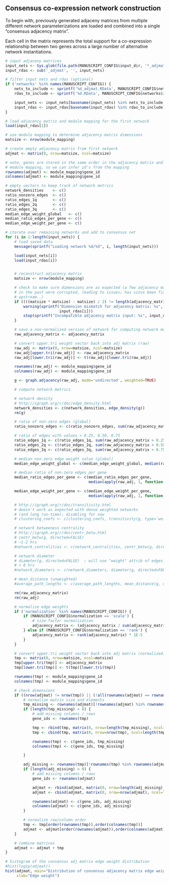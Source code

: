 ## Consensus co-expression network construction

To begin with, previously generated adjaceny matrices from multiple different
network parameterizations are loaded and combined into a single "consensus
adjacency matrix".

Each cell in the matrix represents the total support for a co-expression
relationship between two genes across a large number of alternative network
instantiations.

```r
# input adjaceny matrices
input_nets <- Sys.glob(file.path(MANUSCRIPT_CONFIG$input_dir, '*_adjmat.RData'))
input_rdas <- sub('_adjmat', '', input_nets)

# filter input nets and rdas (optional)
if ('networks' %in% names(MANUSCRIPT_CONFIG)) {
    nets_to_include <- sprintf('%d_adjmat.RData', MANUSCRIPT_CONFIG$networks$id)
    rdas_to_include <- sprintf('%d.RData', MANUSCRIPT_CONFIG$networks$id)

    input_nets <- input_nets[basename(input_nets) %in% nets_to_include] 
    input_rdas <- input_rdas[basename(input_rdas) %in% rdas_to_include] 
}

# load adjacency matrix and module mapping for the first network
load(input_rdas[1])

# use module mapping to determine adjacency matrix dimensions
matsize <- nrow(module_mapping)

# create empty adjacency matrix from first network
adjmat <- matrix(0, nrow=matsize, ncol=matsize)

# note, genes are stored in the same order in the adjacency matrix and the
# module mapping, so we can infer id's from the mapping
rownames(adjmat) <- module_mapping$gene_id
colnames(adjmat) <- module_mapping$gene_id

# empty vectors to keep track of network metrics
network_densities    <- c()
ratio_nonzero_edges  <- c()
ratio_edges_1q       <- c()
ratio_edges_2q       <- c()
ratio_edges_3q       <- c()
median_edge_weight_global   <- c()
median_ratio_edges_per_gene <- c() 
median_edge_weight_per_gene <- c() 

# iterate over remaining networks and add to consensus net
for (i in 1:length(input_nets)) {
    # load saved data
    message(sprintf("Loading network %d/%d", i, length(input_nets)))

    load(input_nets[i])
    load(input_rdas[i])


    # reconstruct adjacency matrix
    matsize <- nrow(module_mapping)

    # check to make sure dimensions are as expected (a few adjacency matrices
    # in the past were corrupted, leading to issues; has since been fixed
    # upstream..)
    if ((((matsize * matsize) - matsize) / 2) != length(adjacency_matrix)) {
        warning(sprintf("Dimension mismatch for adjacency matrix: %s", 
                        input_rdas[i]))
        stop(sprintf("Incompatible adjacency matrix input: %s", input_nets[i]))
    }

    # save a non-normalized version of network for computing network metrics
    raw_adjacency_matrix <- adjacency_matrix

    # convert upper.tri weight vector back into adj matrix (raw)
    raw_adj <- matrix(0, nrow=matsize, ncol=matsize)
    raw_adj[upper.tri(raw_adj)] <- raw_adjacency_matrix
    raw_adj[lower.tri(raw_adj)] <- t(raw_adj)[lower.tri(raw_adj)]

    rownames(raw_adj) <- module_mapping$gene_id
    colnames(raw_adj) <- module_mapping$gene_id

    g <- graph.adjacency(raw_adj, mode='undirected', weighted=TRUE)

    # compute network metrics

    # network density
    # http://igraph.org/r/doc/edge_density.html
    network_densities <- c(network_densities, edge_density(g))
    rm(g)

    # ratio of non-zero edges (global)
    ratio_nonzero_edges <- c(ratio_nonzero_edges, sum(raw_adjacency_matrix != 0) / length(raw_adjacency_matrix))

    # ratio of edges with values > 0.25, 0.50, 0.75
    ratio_edges_1q <- c(ratio_edges_1q, sum(raw_adjacency_matrix > 0.25) / length(raw_adjacency_matrix))
    ratio_edges_2q <- c(ratio_edges_2q, sum(raw_adjacency_matrix > 0.50) / length(raw_adjacency_matrix))
    ratio_edges_3q <- c(ratio_edges_3q, sum(raw_adjacency_matrix > 0.75) / length(raw_adjacency_matrix))

    # median non-zero edge weight value (global)
    median_edge_weight_global <- c(median_edge_weight_global, median(raw_adjacency_matrix[raw_adjacency_matrix != 0]))

    # median ratio of non-zero edges per gene
    median_ratio_edges_per_gene <- c(median_ratio_edges_per_gene, 
                                     median(apply(raw_adj, 1, function(x) { sum(x != 0) / nrow(raw_adj) })))

    median_edge_weight_per_gene <- c(median_edge_weight_per_gene, 
                                     median(apply(raw_adj, 1, function(x) { median(x[x != 0]) })))

    # http://igraph.org/r/doc/transitivity.html
    # doesn't work as expected with dense weighted networks 
    # (and long run-time); disabling for now
    # clustering_coefs <- c(clustering_coefs, transitivity(g, type='weighted'))

    # network betweeness centrality
    # http://igraph.org/r/doc/centr_betw.html
    # centr_betw(g, directed=FALSE)
    # ~1-2 hrs
    #network_centralities <- c(network_centralities, centr_betw(g, directed=FALSE)$centralization)

    # network diameter
    # diameter(g, directed=FALSE)  ; will use "weight" attrib of edges..
    # > 8 hrs
    #network_diameters <- c(network_diameters, diameter(g, directed=FALSE))

    # mean_distance (unweighted)
    #average_path_lengths <- c(average_path_lengths, mean_distance(g, directed=FALSE)) 

    rm(raw_adjacency_matrix)
    rm(raw_adj)

    # normalize edge weights
    if ('normalization' %in% names(MANUSCRIPT_CONFIG)) {
        if (MANUSCRIPT_CONFIG$normalization == 'scale') {
            # size-factor normalization
            adjacency_matrix <- (adjacency_matrix / sum(adjacency_matrix)) * 1E6
        } else if (MANUSCRIPT_CONFIG$normalization == 'rank') {
            adjacency_matrix <- rank(adjacency_matrix) * 1E-5
        }
    }

    # convert upper.tri weight vector back into adj matrix (normalized)
    tmp <- matrix(0, nrow=matsize, ncol=matsize)
    tmp[upper.tri(tmp)] <- adjacency_matrix
    tmp[lower.tri(tmp)] <- t(tmp)[lower.tri(tmp)]

    rownames(tmp) <- module_mapping$gene_id
    colnames(tmp) <- module_mapping$gene_id

    # check dimensions
    if ((nrow(adjmat) != nrow(tmp)) || (!all(rownames(adjmat) == rownames(tmp)))) {
        # normalize matrix size and elements
        tmp_missing <- rownames(adjmat)[!rownames(adjmat) %in% rownames(tmp)]
        if (length(tmp_missing) > 0) {
            # add missing columns / rows
            gene_ids <- rownames(tmp)

            tmp <- rbind(tmp, matrix(0, nrow=length(tmp_missing), ncol=ncol(tmp)))
            tmp <- cbind(tmp, matrix(0, nrow=nrow(tmp), ncol=length(tmp_missing)))

            rownames(tmp) <- c(gene_ids, tmp_missing)
            colnames(tmp) <- c(gene_ids, tmp_missing)

        }

        adj_missing <- rownames(tmp)[!rownames(tmp) %in% rownames(adjmat)]
        if (length(adj_missing) > 0) {
            # add missing columns / rows
            gene_ids <- rownames(adjmat)

            adjmat <- rbind(adjmat, matrix(0, nrow=length(adj_missing), ncol=ncol(adjmat)))
            adjmat <- cbind(adjmat, matrix(0, nrow=nrow(adjmat), ncol=length(adj_missing)))

            rownames(adjmat) <- c(gene_ids, adj_missing)
            colnames(adjmat) <- c(gene_ids, adj_missing)
        }

        # normalize row/column order
        tmp <- tmp[order(rownames(tmp)),order(colnames(tmp))]
        adjmat <- adjmat[order(rownames(adjmat)),order(colnames(adjmat))]
    }

    # combine matrices
    adjmat <- adjmat + tmp
}

# histogram of the consensus adj matrix edge weight distribution
#hist(log1p(adjmat))
hist(adjmat, main="Distribution of consensus adjacency matrix edge weights",
     xlab="Edge weight")
```

